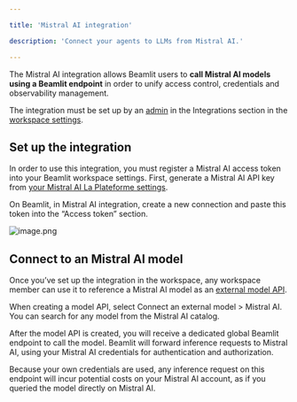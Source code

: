 ```yaml
---

title: 'Mistral AI integration'

description: 'Connect your agents to LLMs from Mistral AI.'

---
```


The Mistral AI integration allows Beamlit users to **call Mistral AI models using a Beamlit endpoint** in order to unify access control, credentials and observability management. 

The integration must be set up by an [admin](../Security/Workspace-access-control%2013847e47b1ea8151bd43efeccf5defe0) in the Integrations section in the [workspace settings](../Security/Workspace-access-control).

## Set up the integration

In order to use this integration, you must register a Mistral AI access token into your Beamlit workspace settings. First, generate a Mistral AI API key from [your Mistral AI La Plateforme settings](https://console.mistral.ai/api-keys/).

On Beamlit, in Mistral AI integration, create a new connection and paste this token into the “Access token” section.

![image.png](MistralAI/image.png)

## Connect to an Mistral AI model

Once you’ve set up the integration in the workspace, any workspace member can use it to reference a Mistral AI model as an [external model API](../Models/External-model-apis).

When creating a model API, select Connect an external model > Mistral AI. You can search for any model from the Mistral AI catalog.

After the model API is created, you will receive a dedicated global Beamlit endpoint to call the model. Beamlit will forward inference requests to Mistral AI, using your Mistral AI credentials for authentication and authorization.

<Info>Because your own credentials are used, any inference request on this endpoint will incur potential costs on your Mistral AI account, as if you queried the model directly on Mistral AI.</Info>